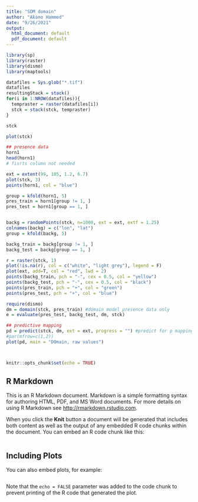 ```yaml
---
title: "SDM domain"
author: "Akano Hammed"
date: "9/26/2021"
output:
  html_document: default
  pdf_document: default
---
```

```r
library(sp)
library(raster)
library(dismo)
library(maptools)
```


```r
datafiles = Sys.glob("*.tif") 
datafiles
resultingStack = stack()
for(i in 1:NROW(datafiles)){
  tempraster = raster(datafiles[i])
  stck = stack(stck, tempraster)
}

stck

plot(stck)
```


```r
## presence data
horn1
head(horn1)
# fisrts column not needed

ext = extent(99, 105, 1.2, 6.7)
plot(stck, 3)
points(horn1, col = "blue")

group = kfold(horn1, 5)
pres_train = horn1[group != 1, ]
pres_test = horn1[group == 1, ]


backg = randomPoints(stck, n=1000, ext = ext, extf = 1.25)
colnames(backg) = c("lon", "lat")
group = kfold(backg, 5)

backg_train = backg[group != 1, ]
backg_test = backg[group == 1, ]

r = raster(stck, 1)
plot(!is.na(r), col = c("white", "light grey"), legend = F)
plot(ext, add=T, col = "red", lwd = 2)
points(backg_train, pch = "-", cex = 0.5, col = "yellow")
points(backg_test, pch = "-", cex = 0.5, col = "black")
points(pres_train, pch = "+", col = "green")
points(pres_test, pch = "+", col = "blue")
```


```r
require(dismo)
dm = domain(stck, pres_train) #domain model presence data only
e = evaluate(pres_test, backg_test, dm, stck)
```


```r
## predictive mapping
pd = predict(stck, dm, ext = ext, progress = "") #predict for p mapping
#par(mfrow=c(1,2))
plot(pd, main = "DOmain, raw values")




```



```r
knitr::opts_chunk$set(echo = TRUE)
```

## R Markdown

This is an R Markdown document. Markdown is a simple formatting syntax for authoring HTML, PDF, and MS Word documents. For more details on using R Markdown see <http://rmarkdown.rstudio.com>.

When you click the **Knit** button a document will be generated that includes both content as well as the output of any embedded R code chunks within the document. You can embed an R code chunk like this:

```r

```

## Including Plots

You can also embed plots, for example:

```r

```

Note that the `echo = FALSE` parameter was added to the code chunk to prevent printing of the R code that generated the plot.
